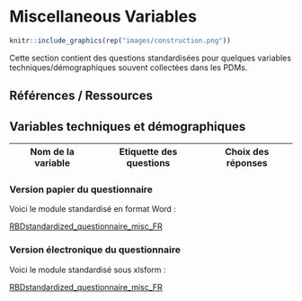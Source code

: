 # Miscellaneous Variables

``` r
knitr::include_graphics(rep("images/construction.png"))
```

Cette section contient des questions standardisées pour quelques variables techniques/démographiques souvent collectées dans les PDMs.
 

## Références / Ressources


## Variables techniques et démographiques

Nom de la variable | Etiquette des questions | Choix des réponses
---- | ------------- |------- 


### Version papier du questionnaire

Voici le module standardisé en format Word :

[RBDstandardized_questionnaire_misc_FR](https://github.com/WFP-VAM/RBD_FS_CH_guide_FR/blob/main/questionnaires/RBDstandardized_questionnaire_misc_FR.docx?raw=true) 

### Version électronique du questionnaire

Voici le module standardisé sous xlsform :

[RBDstandardized_questionnaire_misc_FR](https://github.com/WFP-VAM/RBD_FS_CH_guide_FR/blob/main/questionnaires/RBDstandardized_questionnaire_misc_FR.xlsx?raw=true) 
